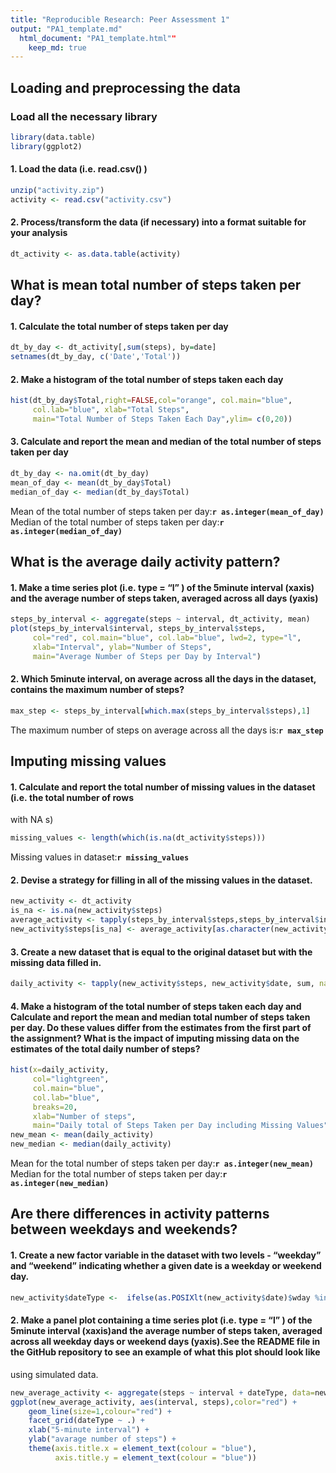 ```yaml
---
title: "Reproducible Research: Peer Assessment 1"
output: "PA1_template.md"
  html_document: "PA1_template.html""
    keep_md: true
---
```



## Loading and preprocessing the data
### Load all the necessary library
```r
library(data.table)
library(ggplot2)

```

#### 1. Load the data (i.e. read.csv() )
```r
unzip("activity.zip")
activity <- read.csv("activity.csv")

```

#### 2. Process/transform the data (if necessary) into a format suitable for your analysis
```r
dt_activity <- as.data.table(activity)

```


## What is mean total number of steps taken per day?
#### 1. Calculate the total number of steps taken per day
```r
dt_by_day <- dt_activity[,sum(steps), by=date]
setnames(dt_by_day, c('Date','Total'))

```

#### 2. Make a histogram of the total number of steps taken each day
```r
hist(dt_by_day$Total,right=FALSE,col="orange", col.main="blue",
     col.lab="blue", xlab="Total Steps",
     main="Total Number of Steps Taken Each Day",ylim= c(0,20))

```

#### 3. Calculate and report the mean and median of the total number of steps taken per day
```r
dt_by_day <- na.omit(dt_by_day)
mean_of_day <- mean(dt_by_day$Total)
median_of_day <- median(dt_by_day$Total)

```
Mean of the total number of steps taken per day:**`r as.integer(mean_of_day)`**
<br>Median of the total number of steps taken per day:**`r as.integer(median_of_day)`**<br/>

## What is the average daily activity pattern?
#### 1. Make a time series plot (i.e. type = "l" ) of the 5minute interval (xaxis) and the average number of steps taken, averaged across all days (yaxis)
```r
steps_by_interval <- aggregate(steps ~ interval, dt_activity, mean)
plot(steps_by_interval$interval, steps_by_interval$steps, 
     col="red", col.main="blue", col.lab="blue", lwd=2, type="l", 
     xlab="Interval", ylab="Number of Steps",
     main="Average Number of Steps per Day by Interval")

```


#### 2. Which 5minute interval, on average across all the days in the dataset, contains the maximum number of steps?
```r
max_step <- steps_by_interval[which.max(steps_by_interval$steps),1]

```
The maximum number of steps on average across all the days is:**`r max_step`**

## Imputing missing values
#### 1. Calculate and report the total number of missing values in the dataset (i.e. the total number of rows
with NA s)
```r
missing_values <- length(which(is.na(dt_activity$steps)))

```
Missing values in dataset:**`r missing_values`**

#### 2. Devise a strategy for filling in all of the missing values in the dataset. 
```r
new_activity <- dt_activity
is_na <- is.na(new_activity$steps)
average_activity <- tapply(steps_by_interval$steps,steps_by_interval$interval, mean)
new_activity$steps[is_na] <- average_activity[as.character(new_activity$interval[is_na])]

```

#### 3. Create a new dataset that is equal to the original dataset but with the missing data filled in.
```r
daily_activity <- tapply(new_activity$steps, new_activity$date, sum, na.rm=TRUE)

```

#### 4. Make a histogram of the total number of steps taken each day and Calculate and report the mean and median total number of steps taken per day. Do these values differ from the estimates from the first part of the assignment? What is the impact of imputing missing data on the estimates of the total daily number of steps?
```r
hist(x=daily_activity,
     col="lightgreen",
     col.main="blue",
     col.lab="blue",
     breaks=20,
     xlab="Number of steps",
     main="Daily total of Steps Taken per Day including Missing Values")
new_mean <- mean(daily_activity)
new_median <- median(daily_activity)

```
Mean for the total number of steps taken per day:**`r as.integer(new_mean)`**
<br>Median for the total number of steps taken per day:**`r as.integer(new_median)`**<br/>

## Are there differences in activity patterns between weekdays and weekends?
#### 1. Create a new factor variable in the dataset with two levels - "weekday" and "weekend" indicating whether a given date is a weekday or weekend day.
```r
new_activity$dateType <-  ifelse(as.POSIXlt(new_activity$date)$wday %in% c(0,6), 'weekend', 'weekday')

```


#### 2. Make a panel plot containing a time series plot (i.e. type = "l" ) of the 5minute interval (xaxis)and the average number of steps taken, averaged across all weekday days or weekend days (yaxis).See the README file in the GitHub repository to see an example of what this plot should look like
using simulated data.
```r
new_average_activity <- aggregate(steps ~ interval + dateType, data=new_activity, mean)
ggplot(new_average_activity, aes(interval, steps),color="red") + 
    geom_line(size=1,colour="red") + 
    facet_grid(dateType ~ .) +
    xlab("5-minute interval") + 
    ylab("avarage number of steps") +
    theme(axis.title.x = element_text(colour = "blue"),
          axis.title.y = element_text(colour = "blue"))

```

